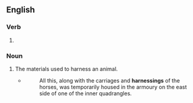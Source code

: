 ==English==

===Verb===
{{head|en|present participle}}

# {{present participle of|harness|lang=en|nocat=1}}

===Noun===
{{en-noun}}

# The materials used to harness an animal.
#* {{w|Mervyn Peake}}
#*: All this, along with the carriages and '''harnessings''' of the horses, was temporarily housed in the armoury on the east side of one of the inner quadrangles.